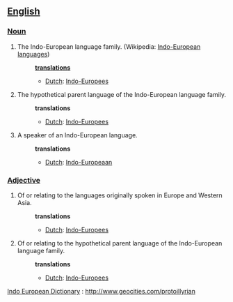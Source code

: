 ==[[English]]==
===[[Noun]]===
#The Indo-European language family. (Wikipedia: [[w:Indo-European languages|Indo-European languages]])
#:'''[[translation]]s'''
#:*[[Dutch]]: [[Indo-Europees]]
#The hypothetical parent language of the Indo-European language family.
#:'''translations'''
#:*[[Dutch]]: [[Indo-Europees]]
#A speaker of an Indo-European language.
#:'''translations'''
#:*[[Dutch]]: [[Indo-Europeaan]]

===[[Adjective]]===
#Of or relating to the languages originally spoken in Europe and Western Asia.
#:'''translations'''
#:*[[Dutch]]: [[Indo-Europees]]
#Of or relating to the hypothetical parent language of the Indo-European language family.
#:'''translations'''
#:*[[Dutch]]: [[Indo-Europees]]
[[Indo European Dictionary]] : [[http://www.geocities.com/protoillyrian]]